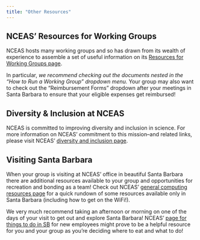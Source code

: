 ```yaml
---
title: "Other Resources"
---
```


## NCEAS' Resources for Working Groups

NCEAS hosts many working groups and so has drawn from its wealth of experience to assemble a set of useful information on its [Resources for Working Groups page](https://www.nceas.ucsb.edu/working-group-resources).

In particular, *we recommend checking out the documents nested in the "How to Run a Working Group" dropdown menu.* Your group may also want to check out the "Reimbursement Forms" dropdown after your meetings in Santa Barbara to ensure that your eligible expenses get reimbursed!

## Diversity & Inclusion at NCEAS

NCEAS is committed to improving diversity and inclusion in science. For more information on NCEAS' commitment to this mission--and related links, please visit NCEAS' [diversity and inclusion page](https://www.nceas.ucsb.edu/diversity-inclusion).

## Visiting Santa Barbara

When your group is visiting at NCEAS' office in beautiful Santa Barbara there are additional resources available to your group and   opportunities for recreation and bonding as a team!
Check out NCEAS' [general computing resources page](https://nceaswelcome.weebly.com/computing.html) for a quick rundown of some resources available only in Santa Barbara (including how to get on the WiFi!).

We very much recommend taking an afternoon or morning on one of the days of your visit to get out and explore Santa Barbara! NCEAS' [page for things to do in SB](https://nceaswelcome.weebly.com/life-in-sb.html) for new employees might prove to be a helpful resource for you and your group as you're deciding where to eat and what to do!
